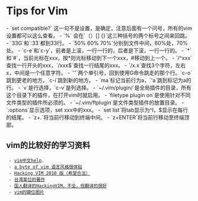 = Tips for Vim =
- `set compatible?` 这一句不是设置，是确定，注意后面有一个问号，所有的vim设置都可以这么查看。
- `%` 会在`（）[] {}`这三种括号的两个标号之间来回跳。
- `33G`和`:33`都到33行。
- `50% 60% 70%`分别到文件中间，60%处，70%处。
- `c-e`和`c-y`，前者是上滚，一行一行的，后者是下滚，一行一行的。
- `*`和`#`，当前光标在xxx，按*则光标移动到下一个xxx，#移动到上一个。
- `/^xxx`查找一行开头的xxx，`/xxx$`查找一行结尾的xxx。
- `/x.x`查找3个字符，左右x，中间是一个任意字符。
- `''`两个单引号，回到使用G命令跳走的那个行。`c-o`跳到更老的地方。`c-i`跳到新的地方。
- `ma`标记当前行为a，`'a`跳到标记为a的行。
- `v`是行选择，`c-v`是列选择。
- `~/.vim/plugin/`是全局插件的目录，所有这个目录下的插件，在打开vim时就启用。
- `filetype plugin on`是使用针对不同文件类型的插件所必须的。
- `~/.vim/ftplugin`是文件类型插件的放置目录。
- `:options`显示选项，set xxx中的xxx。
- `set list`将tab显示为^I，$显示在每行的结尾。
- `z+.`将当前行移动到终端中间。
- `z+ENTER`将当前行移动至终端顶部。

== vim的比较好的学习资料 ==
  - [[http://vimcdoc.sourceforge.net/doc/help.html|vim中文help]].
  - [[http://wiki.rrrui.com/files/Vim/byte_of_vim_v051.pdf|a byte of vim 语言风格很体贴]]
  - [[http://wiki.rrrui.com/files/Vim/Packtpub.Hacking.Vim.7.2.Apr.2010.pdf|Hacking VIM 2010 版（希望合法）]]
  - [[http://wiki.rrrui.com/files/Vim/vim-hacks.pdf|台湾某位的著作]]
  - [[http://wiki.rrrui.com/files/Vim/vim_advanced_usage.pdf|国人翻译的HackingVIM，不全，但翻译的很好]]
  - [[http://wiki.rrrui.com/files/Vim/programmers_print.png|vim的键位图片]]
